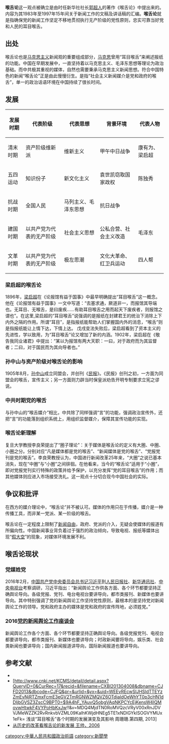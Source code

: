 {{multiple issues|
{{citation style|time=2016-04-17T09:34:16+00:00}}
{{refimprove|time=2016-04-17T09:34:16+00:00}}
{{review|time=2016-04-17T09:34:16+00:00}}
{{original research|time=2016-04-17T09:35:31+00:00}}
{{No footnotes|time=2021-12-06T13:36:11+00:00}}
}}

{{Infobox officeholder
| name=郭超人
| image=
| alma_mater=[[北京大学中文系新闻专业|北京大学中文系新闻专业]]
| birth_date={{birth date|1934|10|31}}
| birth_place=[[湖北省|湖北省]][[广济县|广济县]]
| office=[[新华社|新华社]]社长
| term_start=1992年
| term_end=2000年}}


'''喉舌论'''这一观点被确立是由时任新华社社长[[郭超人|郭超人]]的著作《喉舌论》中提出来的。内容为其1983年至1997年15年间关于新闻工作的文稿及讲话稿的汇编。'''喉舌论'''就是指确保党的新闻工作坚定不移地贯彻执行无产阶级的党性原则，忠实可靠当好党和人民的耳目喉舌。

==出处==
喉舌论也是[[马克思主义|马克思主义]]新闻观的重要组成部分，[[马克思|马克思]]曾用“耳目喉舌”来阐述报纸的功能。中国在早期发展中，一直坚持着以马克思主义、毛泽东思想等理论为政治基础。而中共极其重视的媒体，自然也需要秉承马克思主义新闻思想。符合中国特色的新闻“喉舌论”正是由此慢慢衍生。是指“社会主义新闻媒介是党和政府的喉舌”，单一的政治话语环境在中国持续了很长时间。

==发展==
{| class="wikitable"
|-
! 发展时期!! 代表阶级 !! 代表思想 !! 背景环境 !! 代表人物
|-
| 清末时期 ||资产阶级维新派 || 维新主义 || 甲午中日战争 || 康有为、梁启超
|-
| 五四运动 || 知识份子 || 新文化主义 || 袁世凯窃取国家政权 || 陈独秀
|-
| 抗战时期 || 全国人民 || 马列主义、毛泽东思想 || 抗日战争 || 
|-
| 建国时期 || 以共产党为代表的无产阶级 || 社会主义思想 || 公私合营、社会主义改造 || 毛泽东
|-
| 文革时期 || 以共产党为代表的无产阶级 || 极左思潮 || 文化大革命、红卫兵运动 || 四人帮
|}

=== 梁启超的喉舌论 ===
1896年，[[梁启超|梁启超]]在《论报馆有益于国事》中最早明确提出“耳目喉舌”这一概念。
他在《论报馆有益于国事》一文中写道：“去塞求通，厥道非一，而报馆其导端也。无耳目、无喉舌，是曰废疾……有助耳目喉舌之用而起天下废疾者，则报馆之谓也”。在这里,梁启超的“耳目喉舌”说强调的是报纸在封建君王的统治下消除上下内外之隔的作用。所谓“耳目”，是指报纸能帮助人们掌握国内外的消息，“喉舌”则是指报纸能让上情下达，下情上达。
戊戌变法失败后，梁启超看到了资本主义的先进性，学以致用，为“耳目喉舌”论又增加了新的内涵。1902年，梁启超在《敬告我同业诸君》中提出：“某以为报馆有两大天职：一曰，对于政府而为其监督者；二曰，对于国民而为其向导者也。”

===孙中山与资产阶级对喉舌论的影响===
1905年8月，[[孙中山|孙中山]]成立同盟会，并创刊《[[民报|民报]]》。《民报》创刊之初，一方面为同盟会的喉舌，宣传主义；另一方面则力辟当时保皇派劝告开明专制要求立宪之谬说。{{OR|由此可见，孙中山办报的主要作用是为了政党宣传主义，是政党的喉舌。}}

===中共时期党的喉舌===
与孙中山的“喉舌媒介”相比，中共除了同样强调“言”的功能，强调政治宣传外，还把“言”的功能落到组织系统上，用组织监督媒介，保障其宣传功能的实现。

===喉舌论新理解===
复旦大学教授李良荣提出了“圈子理论”：关于媒体是喉舌论的定义有大圈、中圈、小圈之分。分别对应“凡是媒体都是党的喉舌”、“新闻媒体是党的喉舌”、“党报党刊是党的喉舌”。李良荣教授认为，中国进行新闻改革25年来，“大圈”之说已基本消失，现在“中圈”与“小圈”之间徘徊。在他看来，当今的“喉舌论”适用于“小圈”，即对党报党刊实行特殊的政策并给予保护，以充分发挥“党的耳目喉舌”的作用；而其他媒体则应进入市场接受洗礼。这一观点十分切合现今中国社会的实际。

==争议和批评==
在西方的媒介理论中，“喉舌论”并不被认可。媒体的作用只在于传播，媒介是一种传播工具，而非某一党派、某一阶级的喉舌。

喉舌论在一定程度上限制了[[新闻自由|新闻自由]]，政府、党派的介入，无疑会使媒体的报道有所偏向性。中国新闻事业背负着过于强烈的政治倾向，导致电视、报纸等媒体出现“[[假大空|假大空]]”的现象，对媒体环境发展不利。

==喉舌论现状==
===党媒姓党===
2016年2月，[[中国共产党中央委员会总书记|中国共产党中央委员会总书记]][[习近平|习近平]]到[[人民日报社|人民日报社]]、[[新华通讯社|新华通讯社]]、[[中国中央电视台|中央电视台]]考察调研，习近平指出：“新闻舆论工作供各方面、各个环节都要坚持正确舆论导向。各级党报、党刊、电台电视台要讲导向，都市类报刊、新媒体也要讲导向。其中特别强调了党的新闻舆论工作坚持党性原则，最根本的是坚持党对新闻舆论工作的领导。党和政府主办的媒体是党和政府的宣传阵地，必须姓党。”

===2016[[党的新闻舆论工作座谈会|党的新闻舆论工作座谈会]]===
新闻舆论工作各个方面、各个环节都要坚持正确舆论导向。各级党报党刊、电视台都要讲导向，都市类报刊、新媒体也要讲导向；时政新闻要将导向，娱乐类、社会类新闻也要讲导向；国内新闻报道讲导向，国际新闻报道也要讲导向。

== 参考文献 ==
*{{Cite book zh | author = 郭超人 | title = 《喉舌论》 | format = M | location = 北京 | publisher = 新华出版社 }}
*[http://www.cnki.net/KCMS/detail/detail.aspx?QueryID=0&CurRec=17&recid=&filename=CXBI201304008&dbname=CJFD2013&dbcode=CJFQ&pr=&urlid=&yx=&uid=WEEvREcwSlJHSldTTEYzZmEvNjRTZmxFcmE3eGV2TmRGNWZMQVZ6OTdjaldOeWhYT0p3cHN1dDljbGVSZ3ZscC9BPT0=$9A4hF_YAuvQ5obgVAqNKPCYcEjKensW4IQMovwHtwkF4VYPoHbKxJw!!&v=MDQ4MjdTN0RoMVQzcVRyV00xRnJDVVJMeWZZK2RvRnkvbVZML09KalhKWjdHNEg5TE1xNDlGYklSOGVYMUx1eFk= 浅谈“耳目喉舌”各个时期的发展演变及其影响 周珊珊.第四期, 2013]{{dead link|date=2018年2月 |bot=InternetArchiveBot |fix-attempted=yes }}
* [http://xueshu.baidu.com/s?wd=paperuri%3A%2808982a67d5e99815408e9c6191d32d8e%29&filter=sc_long_sign&tn=SE_xueshusource_2kduw22v&sc_vurl=http%3A%2F%2Fwww.docin.com%2Fp-335715575.html&ie=utf-8 从历史的改革看喉舌论的新发展 王帅，2006]{{Wayback|url=http://xueshu.baidu.com/s?wd=paperuri%3A%2808982a67d5e99815408e9c6191d32d8e%29&filter=sc_long_sign&tn=SE_xueshusource_2kduw22v&sc_vurl=http%3A%2F%2Fwww.docin.com%2Fp-335715575.html&ie=utf-8 |date=20180930021004 }}

[[category:中華人民共和國政治術語|category:中華人民共和國政治術語]]
[[category:新聞學|category:新聞學]]